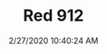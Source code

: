 ---
width: 1333
height: 2000
title: Red 912
description: Red 912 on display at CPR.
date: 2/27/2020 10:40:24 AM
cameraMake: Sony
cameraModel: ILCE-7M3
lens: ZEISS Batis 1.8/85
settingsfStop: f/1.8
settingsISO: ISO 100
settingsShutter: 1/2000
settingsFocalLength: 85 mm
---
